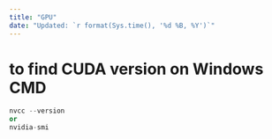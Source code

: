 ```yaml
---
title: "GPU"
date: "Updated: `r format(Sys.time(), '%d %B, %Y')`"
---
```


# to find CUDA version on Windows CMD

``` python
nvcc --version
or
nvidia-smi
```

